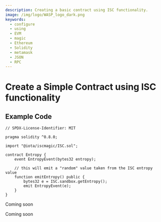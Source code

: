 ```yaml
---
description: Creating a basic contract using ISC functionality.
image: /img/logo/WASP_logo_dark.png
keywords:
  - configure
  - using
  - EVM
  - magic
  - Ethereum
  - Solidity
  - metamask
  - JSON
  - RPC
---
```



# Create a Simple Contract using ISC functionality

## Example Code

<Tabs groupId="language" queryString>
<TabItem value="solidity" label="Solidity">

```solidity
// SPDX-License-Identifier: MIT

pragma solidity ^0.8.0;

import "@iota/iscmagic/ISC.sol";

contract Entropy {
    event EntropyEvent(bytes32 entropy);

    // this will emit a "random" value taken from the ISC entropy value
    function emitEntropy() public {
        bytes32 e = ISC.sandbox.getEntropy();
        emit EntropyEvent(e);
    }
}
```

</TabItem>
<TabItem value="rust" label="Rust">

Coming soon

</TabItem>
<TabItem value="go" label="Go">

Coming soon

</TabItem>
</Tabs>
